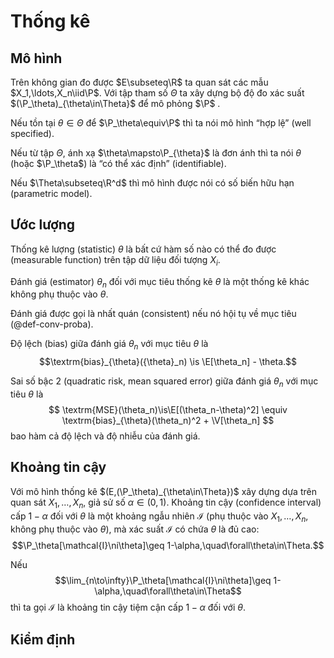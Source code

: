 # Thống kê

## Mô hình

Trên không gian đo được
$E\subseteq\R$
ta quan sát các mẫu
$X_1,\ldots,X_n\iid\P$.
Với tập tham số
$\Theta$
ta xây dựng bộ độ đo xác suất
$(\P_\theta)_{\theta\in\Theta}$
để mô phỏng
$\P$
.

Nếu tồn tại
$\theta\in\Theta$
để
$\P_\theta\equiv\P$
thì ta nói mô hình "hợp lệ"
(well specified).

Nếu từ tập $\Theta$,
ánh xạ
$\theta\mapsto\P_{\theta}$
là đơn ánh
thì ta nói $\theta$ (hoặc $\P_\theta$) là
"có thể xác định" (identifiable).


Nếu
$\Theta\subseteq\R^d$
thì mô hình được nói có số biến hữu hạn
(parametric model).

## Ước lượng

Thống kê lượng (statistic) $\theta$
là bất cứ hàm số nào có thể đo được (measurable function)
trên tập dữ liệu đối tượng $X_i$.

Đánh giá (estimator) $\theta_n$
đối với mục tiêu thống kê $\theta$
là một thống kê khác không phụ thuộc vào $\theta$.

Đánh giá được gọi là nhất quán (consistent) nếu nó hội tụ về
mục tiêu (@def-conv-proba).

Độ lệch (bias)
giữa đánh giá $\theta_n$ với mục tiêu $\theta$ là
$$\textrm{bias}_{\theta}({\theta}_n) \is \E[\theta_n] - \theta.$$

Sai số bậc 2 (quadratic risk, mean squared error)
giữa đánh giá $\theta_n$ với mục tiêu $\theta$ là
$$
\textrm{MSE}(\theta_n)\is\E[(\theta_n-\theta)^2]
\equiv
\textrm{bias}_{\theta}(\theta_n)^2
+
\V[\theta_n]
$$
bao hàm cả độ lệch và độ nhiễu của đánh giá.

## Khoảng tin cậy

Với mô hình thống kê
$(E,(\P_\theta)_{\theta\in\Theta})$
xây dựng dựa trên quan sát
$X_1,\ldots,X_n$,
giả sử số
$\alpha\in(0,1).$
Khoảng tin cậy (confidence interval) cấp
$1-\alpha$ đối với $\theta$ là một khoảng ngẫu nhiên
$\mathcal{I}$
(phụ thuộc vào $X_1,\ldots,X_n$,
không phụ thuộc vào $\theta$),
mà xác suất $\mathcal{I}$
có chứa $\theta$ là đủ cao:
$$\P_\theta[\mathcal{I}\ni\theta]\geq 1-\alpha,\quad\forall\theta\in\Theta.$$

Nếu
$$\lim_{n\to\infty}\P_\theta[\mathcal{I}\ni\theta]\geq 1-\alpha,\quad\forall\theta\in\Theta$$
thì ta gọi $\mathcal{I}$
là khoảng tin cậy tiệm cận cấp $1-\alpha$
đối với $\theta$.

## Kiểm định

